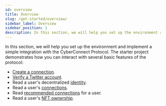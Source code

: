 ```yaml
---
id: overview
title: Overview
slug: /get-started/overview/
sidebar_label: Overview
sidebar_position: 1
description: In this section, we will help you set up the environment and implement a simple integration with the CyberConnect Protocol.
---
```


In this section, we will help you set up the environment and implement a simple integration with the CyberConnect Protocol. The starter project demonstrates how you can interact with several basic features of the protocol:
- [Create a connection](/get-started/create-a-connection/).
- [Verify a Twitter account](/get-started/verify-a-twitter-account/).
- Read a user's decentralized [identity](/get-started/read-identity/).
- Read a user's [connections](/get-started/read-connections/).
- Read [recommended connections](/get-started/read-recommendations/) for a user.
- Read a user's [NFT ownership](/get-started/read-nft-ownership/).

